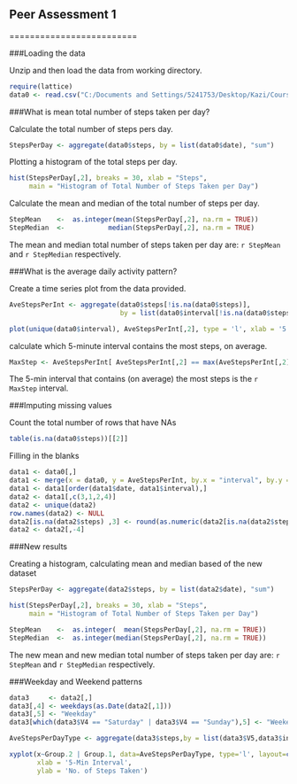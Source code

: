 ## Peer Assessment 1

=========================

###Loading the data

Unzip and then load the data from working directory.
```r
require(lattice)
data0 <- read.csv("C:/Documents and Settings/5241753/Desktop/Kazi/Coursera/Reproducible Research/Assessment 1/activity.csv")
```


###What is mean total number of steps taken per day?

Calculate the total number of steps pers day.
```r
StepsPerDay <- aggregate(data0$steps, by = list(data0$date), "sum")
```

Plotting a histogram of the total steps per day.
```r
hist(StepsPerDay[,2], breaks = 30, xlab = "Steps",
     main = "Histogram of Total Number of Steps Taken per Day")
```

Calculate the mean and median of the total number of steps per day.
```r
StepMean    <-  as.integer(mean(StepsPerDay[,2], na.rm = TRUE))
StepMedian  <-           median(StepsPerDay[,2], na.rm = TRUE)
```

The mean and median total number of steps taken per day are: `r StepMean` and `r StepMedian` respectively. 


###What is the average daily activity pattern?

Create a time series plot from the data provided.
```r

AveStepsPerInt <- aggregate(data0$steps[!is.na(data0$steps)],
                            by = list(data0$interval[!is.na(data0$steps)]), mean)

plot(unique(data0$interval), AveStepsPerInt[,2], type = 'l', xlab = '5 Min Intervals', ylab = 'Ave Steps per Interval')
```

calculate which 5-minute interval contains the most steps, on average. 
```r
MaxStep <- AveStepsPerInt[ AveStepsPerInt[,2] == max(AveStepsPerInt[,2]),1]
```

The 5-min interval that contains (on average) the most steps is the `r MaxStep` interval.


###Imputing missing values

Count the total number of rows that have NAs
```r
table(is.na(data0$steps))[[2]]
```

Filling in the blanks
```r
data1 <- data0[,]
data1 <- merge(x = data0, y = AveStepsPerInt, by.x = "interval", by.y = "Group.1", all = TRUE)
data1 <- data1[order(data1$date, data1$interval),]
data2 <- data1[,c(3,1,2,4)]
data2 <- unique(data2)
row.names(data2) <- NULL 
data2[is.na(data2$steps) ,3] <- round(as.numeric(data2[is.na(data2$steps) ,4]),0)
data2 <- data2[,-4]

````


###New results 

Creating a histogram, calculating mean and median based of the new dataset
```r
StepsPerDay <- aggregate(data2$steps, by = list(data2$date), "sum")

hist(StepsPerDay[,2], breaks = 30, xlab = "Steps",
     main = "Histogram of Total Number of Steps Taken per Day")

StepMean    <-  as.integer(  mean(StepsPerDay[,2], na.rm = TRUE))
StepMedian  <-  as.integer(median(StepsPerDay[,2], na.rm = TRUE))
```
The new mean and new median total number of steps taken per day are: `r StepMean` and `r StepMedian` respectively. 

###Weekday and Weekend patterns
```r
data3     <- data2[,]
data3[,4] <- weekdays(as.Date(data2[,1]))
data3[,5] <- "Weekday"
data3[which(data3$V4 == "Saturday" | data3$V4 == "Sunday"),5] <- "Weekend"

AveStepsPerDayType <- aggregate(data3$steps,by = list(data3$V5,data3$interval), mean)

xyplot(x~Group.2 | Group.1, data=AveStepsPerDayType, type='l', layout=c(1,2),
       xlab = '5-Min Interval',
       ylab = 'No. of Steps Taken')
 
````



